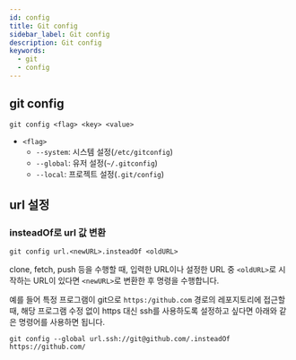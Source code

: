 ```yaml
---
id: config
title: Git config
sidebar_label: Git config
description: Git config
keywords:
  - git
  - config
---
```


## git config

```shell
git config <flag> <key> <value>
```

- `<flag>`
  - `--system`: 시스템 설정(`/etc/gitconfig`)
  - `--global`: 유저 설정(`~/.gitconfig`)
  - `--local`: 프로젝트 설정(`.git/config`)

## url 설정

### insteadOf로 url 값 변환

```shell
git config url.<newURL>.insteadOf <oldURL>
```

clone, fetch, push 등을 수행할 때, 입력한 URL이나 설정한 URL 중 `<oldURL>`로 시작하는 URL이 있다면 `<newURL>`로 변환한 후 명령을 수행합니다.

예를 들어 특정 프로그램이 git으로 `https:/github.com` 경로의 레포지토리에 접근할 때, 해당 프로그램 수정 없이 https 대신 ssh를 사용하도록 설정하고 싶다면 아래와 같은 명령어를 사용하면 됩니다.

```shell
git config --global url.ssh://git@github.com/.insteadOf https://github.com/
```
